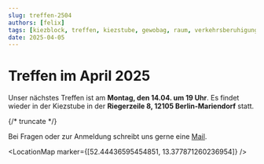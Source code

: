 ```yaml
---
slug: treffen-2504
authors: [felix]
tags: [kiezblock, treffen, kiezstube, gewobag, raum, verkehrsberuhigung, sicherheit, meinung, beteiligung]
date: 2025-04-05    
---
```



# Treffen im April 2025

Unser nächstes Treffen ist am **Montag, den 14.04. um 19 Uhr**. Es findet wieder in der Kiezstube in der **Riegerzeile 8, 12105 Berlin-Mariendorf** statt.

{/* truncate */}

Bei Fragen oder zur Anmeldung schreibt uns gerne eine [Mail](mailto:mariendorf@kiezblocks.de).

<LocationMap marker={[52.44436595454851, 13.377871260236954]} />
